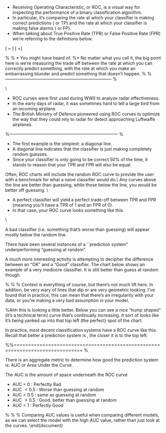 
\textbf{Evaluating Models with ROC Curves}

*  Receiving Operating Characteristic, or ROC, is a visual way for inspecting the performance of a binary classification algorithm. 
*  In particular, it's comparing the rate at which your classifier is making correct predictions (\textit{True Positives} or TP) and the rate at which your classifier is making false alarms (\textit{False Positives} or FP). 
*  When talking about True Positive Rate (TPR) or False Positive Rate (FPR) we're referring to the definitions below:


\[ \mbox{TPR}= \frac{\mbox{True Positives}}{\mbox{True Positives + False Negatives} } \]
\[ \mbox{FPR}=\frac{\mbox{False Positives}}{\mbox{False Positives + True Negatives} }\]

 \textit{\textbf{Remark} True Positives Rates and True Negatives Rates referred to as Sensitivity and Specificity.}
%
% *  You might have heard of.
%*   No matter what you call it, the big point here is we're measuring the trade off between the rate at which you can correctly predict something, with the rate at which you make an embarrassing blunder and predict something that doesn't happen.
%
%-------------------------------------------------------------------------- %

\textbf{Background } \\

*  ROC curves were first used during WWII to analyze radar effectiveness. 
*  In the early days of radar, it was sometimes hard to tell a large bird from an incoming airplane. 
*  The British Ministry of Defence pioneered using ROC curves to optimize the way that they could rely to radar for detect approaching Luftwaffe airplanes.


%--------------------------------------------------------------------------- %



 \textbf{Scenarios: Guessing at Random}

*  The first example is the simplest: a diagonal line. 
*  A diagonal line indicates that the classifier is just making completely random guesses.
*  Since your classifier is only going to be correct 50\% of the time, it stands to reason that your TPR and FPR will also be equal.



\begin{figure}[h!]
\centering
\includegraphics[width=0.7\linewidth]{images/roc-guessing}
\end{figure}
 Often, ROC charts will include the random ROC curve to provide the user with a benchmark for what a naive classifier would do.\\  Any curves above the line are better than guessing, while those below the line, you would be better off guessing.
\\
 \textit{For review: The Area Under the Curve (AUC)  is 0.500.} 

 \textbf{A Perfect Classifier}

*  
A perfect classifier will yield a perfect trade-off between TPR and FPR (meaning you'll have a TPR of 1 and an FPR of 0).
*  In that case, your ROC curve looks something like this.


\begin{figure}[h!]
\centering
\includegraphics[width=0.7\linewidth]{images/roc-perfect}
\end{figure}
\begin{framed}
 \textbf{Important:} The better your classifier, the more closer the curve will be to the top left corner.
\end{framed}
 \textit{For review: Note the "random curve" is included as a benchmark as a dotted line.\\ 
The Area Under the Curve (AUC) is 1.}

 \textbf{Worse than guessing}\\

 A bad classifier (i.e. something that's worse than guessing) will appear mostly below the random line. 

\begin{figure}[h!]
\centering
\includegraphics[width=0.9\linewidth]{images/roc-bad}
\end{figure}

 There have been several instances of a ``prediction system" underperforming "guessing at random".

 \textbf{Better than guessing}



 A much more interesting activity is attempting to decipher the difference between an "OK" and a "Good" classifier. The chart below shows an example of a very mediocre classifier. It is still better than guess at random though.

\begin{figure}[h!]
\centering
\includegraphics[width=0.9\linewidth]{images/roc-ok}
\end{figure}
%
%
% Context is everything of course, but there's not much lift here. In addition, be very wary of lines that dip or are very geometric looking. I've found that in practice, this can mean that there's an irregularity with your data, or you're making a very bad assumption in your model.



 \textbf{Reasonably Good}

%Ahh this is looking a little better. Below you can see a nice "hump shaped" (it's a technical term) curve that's continually increasing. It sort of looks like it's being yanked up into that top left (the perfect) spot of the chart.

In practice, most decent classification systems have a ROC curve like this.  Recall that better a prediction system is , the closer it is to the top left.
\begin{figure}[h!]
\centering
\includegraphics[width=0.9\linewidth]{images/roc-pretty-good}

\end{figure}

%%============================================================================== %

 \textbf{Area under the curve (AUC)}

 There is an aggregate metric to determine how good the prediction system is:  AUC or Area Under the Curve. 

 The AUC is the amount of space underneath the ROC curve


*  AUC = 0 :  Perfectly Bad
*  AUC $< 0.5$ : Worse than guessing at random 
*  AUC = 0.5 : same as guessing at random
*  AUC $> 0.5$ : Good. better than guessing at random
*  AUC = 1 : Perfectly Good

%
%
%
 Comparing AUC values is useful when comparing different models, as we can select the model with the high AUC value, rather than just look at the curves.
\end{document}


